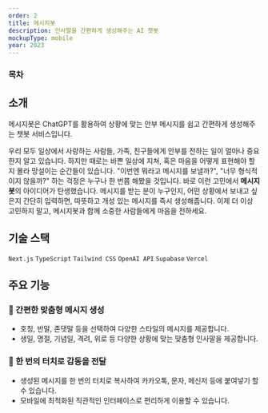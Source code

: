 ```yaml
---
order: 2
title: 메시지봇
description: 인사말을 간편하게 생성해주는 AI 챗봇
mockupType: mobile
year: 2023
---
```


### 목차

## 소개

<Link url="https://messagebot.chaechae.life" />

메시지봇은 ChatGPT를 활용하여 상황에 맞는 안부 메시지를 쉽고 간편하게 생성해주는 챗봇 서비스입니다.

우리 모두 일상에서 사랑하는 사람들, 가족, 친구들에게 안부를 전하는 일이 얼마나 중요한지 알고 있습니다. 하지만 때로는 바쁜 일상에 지쳐, 혹은 마음을 어떻게 표현해야 할지 몰라 망설이는 순간들이 있습니다. "이번엔 뭐라고 메시지를 보낼까?", "너무 형식적이지 않을까?" 하는 걱정은 누구나 한 번쯤 해봤을 것입니다. 바로 이런 고민에서 **메시지봇**의 아이디어가 탄생했습니다. 메시지를 받는 분이 누구인지, 어떤 상황에서 보내고 싶은지 간단히 입력하면, 따뜻하고 개성 있는 메시지를 즉시 생성해줍니다. 이제 더 이상 고민하지 말고, 메시지봇과 함께 소중한 사람들에게 마음을 전하세요.

## 기술 스택

`Next.js` `TypeScript` `Tailwind CSS` `OpenAI API` `Supabase` `Vercel`

## 주요 기능

### 💬 간편한 맞춤형 메시지 생성

- 호칭, 반말, 존댓말 등을 선택하여 다양한 스타일의 메시지를 제공합니다.
- 생일, 명절, 기념일, 격려, 위로 등 다양한 상황에 맞는 맞춤형 인사말을 제공합니다.

### 📱 한 번의 터치로 감동을 전달

- 생성된 메시지를 한 번의 터치로 복사하여 카카오톡, 문자, 메신저 등에 붙여넣기 할 수 있습니다.
- 모바일에 최적화된 직관적인 인터페이스로 편리하게 이용할 수 있습니다.
